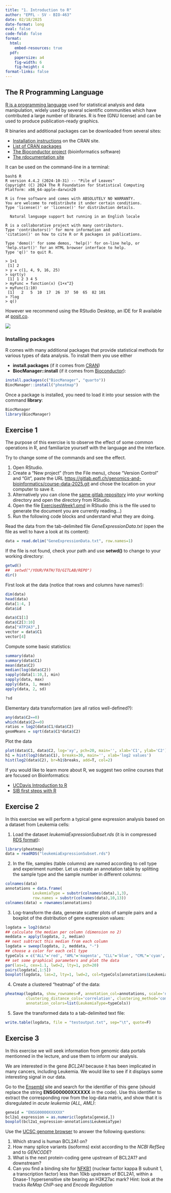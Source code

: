 ```yaml
---
title: "1. Introduction to R"
author: "EPFL - SV - BIO-463"
date: 02/18/2025
date-format: long
eval: false
code-fold: false
format:
  html:
    embed-resources: true
  pdf:
    papersize: a4
    fig-width: 6
    fig-height: 4
format-links: false
---
```



## The R Programming Language

[R is a programming language](https://www.r-project.org/) used for statistical analysis and data manipulation, widely used by several scientific communities which have contributed a large number of libraries.
R is free (GNU license) and can be used to produce publication-ready graphics.

R binaries and additional packages can be downloaded from several sites:

* [Installation instructions](https://stat.ethz.ch/CRAN/) on the CRAN site.
* [List of CRAN packages](https://stat.ethz.ch/CRAN/web/packages/available_packages_by_name.html)
* [The Bioconductor project](http://www.bioconductor.org/) (bioinformatics software)
* [The rdocumentation site](https://www.rdocumentation.org/)

It can be used on the command-line in a terminal:
```verbatim
bash$ R
R version 4.4.2 (2024-10-31) -- "Pile of Leaves"
Copyright (C) 2024 The R Foundation for Statistical Computing
Platform: x86_64-apple-darwin20

R is free software and comes with ABSOLUTELY NO WARRANTY.
You are welcome to redistribute it under certain conditions.
Type 'license()' or 'licence()' for distribution details.

  Natural language support but running in an English locale

R is a collaborative project with many contributors.
Type 'contributors()' for more information and
'citation()' on how to cite R or R packages in publications.

Type 'demo()' for some demos, 'help()' for on-line help, or
'help.start()' for an HTML browser interface to help.
Type 'q()' to quit R.

> 1+1
 [1] 2
> y = c(1, 4, 9, 16, 25)
> sqrt(y)
 [1] 1 2 3 4 5
> myFunc = function(x) {1+x^2}
> myFunc(1:10)
 [1]   2   5  10  17  26  37  50  65  82 101
> ?log
> q()
```

However we recommend using the RStudio Desktop, an IDE for R available at [posit.co](https://posit.co/downloads/).

![](rstudio-windows.png)


### Installing packages 

R comes with many additional packages that provide statistical methods for various types of data analysis.
To install them you use either

* **install.packages** (if it comes from [CRAN](https://stat.ethz.ch/CRAN/))
* **BiocManager::install** (if it comes from [Bioconductor](http://www.bioconductor.org/)):

```r
install.packages(c("BiocManager", "quarto"))
BiocManager::install("pheatmap")
```

Once a package is installed, you need to load it into your session with the command **library**:
```r
BiocManager
library(BiocManager)
```

## Exercise 1

The purpose of this exercise is to observe the effect of some common operations in R,
and familiarize yourself with the language and the interface.

Try to change some of the commands and see the effect.

1. Open RStudio.
2. Create a "New project" (from the File menu), chose "Version Control" and "Git", paste the URL [https://gitlab.epfl.ch/genomics-and-bioinformatics/course-data-2025.git](https://gitlab.epfl.ch/genomics-and-bioinformatics/course-data-2025.git) and chose the location on your computer to save it.
3. Alternatively you can clone the [same gitlab repository](https://gitlab.epfl.ch/genomics-and-bioinformatics/course-data-2025.git) into your working directory and open the directory from RStudio.
4. Open the file [ExercisesWeek1.qmd](https://gitlab.epfl.ch/genomics-and-bioinformatics/course-data-2025/-/blob/main/week1/ExercisesWeek1.qmd) in RStudio (this is the file used to generate the document you are currently reading...)
5. Run the following code blocks and understand what they are doing.

Read the data from the tab-delimited file *GeneExpressionData.txt* (open the file as well to have a look at its content):
```r
data = read.delim("GeneExpressionData.txt", row.names=1)
```
If the file is not found, check your path and use **setwd()** to change to your working directory:
```r
getwd()
##  setwd("/YOUR/PATH/TO/GITLAB/REPO")
dir()
```
First look at the data (notice that rows and columns have names!):
```r
dim(data)
head(data)
data[1:4, ]
data$id 
```
```r
data$C1[1]
data$C2[3:10]
data["ATP2A3",]
vector = data$C1
vector[4]
```
Compute some basic statistics:
```r
summary(data)
summary(data$C1)
mean(data$C2)
median(log(data$C2))
sapply(data[1:10,], min)
sapply(data, max)
apply(data, 1, mean)
apply(data, 2, sd)

?sd
```
Elementary data transformation (are all ratios well-defined?):
```r
any(data$C2==0) 
which(data$C2==0)
ratios = log2(data$C1/data$C2)
geomMeans = sqrt(data$C1*data$C2)
```
Plot the data
```r
plot(data$C1, data$C2, log='xy', pch=20, main='', xlab='C1', ylab='C2')
h1 = hist(log2(data$C1), breaks=30, main='', xlab='log2 values')
hist(log2(data$C2), br=h1$breaks, add=T, col=2)
```

If you would like to learn more about R, we suggest two online courses that are focused on Bioinformatics:

 * [UCDavis Introduction to R](https://ucdavis-bioinformatics-training.github.io/2021-March-Introduction-to-R-for-Bioinformatics/R/Intro2R_main)
 * [SIB first steps with R](https://github.com/sib-swiss/first-steps-with-R-training)

## Exercise 2

In this exercise we will perform a typical gene expression analysis based on a dataset from Leukemia cells:

1. Load the dataset *leukemiaExpressionSubset.rds* (it is in compressed [RDS format](https://www.rdocumentation.org/packages/base/versions/3.6.2/topics/readRDS)):
```r
library(pheatmap)
data = readRDS("leukemiaExpressionSubset.rds")
```
2. In the file, samples (table columns) are named according to cell type and experiment number.
Let us create an annotation table by splitting the sample type and the sample number in different columns:
```r
colnames(data)
annotations = data.frame(
            LeukemiaType = substr(colnames(data),1,3),
            row.names = substr(colnames(data),10,13))
colnames(data) = rownames(annotations)
```
3. Log-transform the data, generate scatter plots of sample pairs and a boxplot of the distribution of gene expression values:
```r
logdata = log2(data)
## calculate the median per column (dimension no 2)
meddata = apply(logdata, 2, median)
## next subtract this median from each column
logdata = sweep(logdata, 2, meddata, "-")
## choose a color for each cell type
typeCols = c("ALL"='red', "AML"='magenta', "CLL"='blue', "CML"='cyan', "NoL"='gray')
## set some graphical parameters and plot the data
par(las=1, cex=1.1, lwd=2, lty=1, pch=20)
pairs(logdata[,1:5])
boxplot(logdata, las=2, lty=1, lwd=2, col=typeCols[annotations$LeukemiaType], pch=20)
```
4. Create a clustered "heatmap" of the data:
```r
pheatmap(logdata, show_rownames=F, annotation_col=annotations, scale='none', 
         clustering_distance_cols='correlation', clustering_method='complete',
         annotation_colors=list(LeukemiaType=typeCols))
```
5. Save the transformed data to a tab-delimited text file:
```r
write.table(logdata, file = "testoutput.txt", sep="\t", quote=F)
```

## Exercise 3

In this exercise we will seek information from genomic data portals mentionned in the lecture, and use them to inform our analysis.

We are interested in the gene *BCL2A1* because it has been implicated in many cancers, including Leukemia.
We would like to see if it displays some interesting signal in our data.

Go to the [Ensembl](https://www.ensembl.org/Homo_sapiens)
site and search for the identifier of this gene (should replace the string **ENSG00000XXXXXX** in the code).
Use this identifier to extract the corresponding row from the log-data matrix, and show that it is disregulated in *acute leukemia (ALL, AML)*:
```r
geneid = "ENSG00000XXXXXX"
bcl2a1_expression = as.numeric(logdata[geneid,])
boxplot(bcl2a1_expression~annotations$LeukemiaType)
```

Use the [UCSC genome browser](https://genome-euro.ucsc.edu/) to answer the following questions:

1. Which strand is human BCL2A1 on?
2. How many splice variants (isoforms) exist according to the *NCBI RefSeq* and to *GENCODE*?
3. What is the next protein-coding gene upstream of BCL2A1? and downstream?
4. Can you find a binding site for [NFKB1](https://www.genecards.org/cgi-bin/carddisp.pl?gene=NFKB1) (nuclear factor kappa B subunit 1, a transcription factor) less than 10kb upstream of BCL2A1, within a Dnase-1 hypersensitive site bearing an H3K27ac mark? Hint: look at the tracks *ReMap ChIP-seq* and *Encode Regulation*
